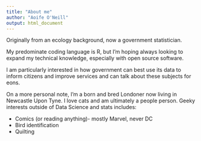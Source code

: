 ```yaml
---
title: "About me"
author: "Aoife O'Neill"
output: html_document
---
```


Originally from an ecology background, now a government statistician. 

My predominate coding language is R, but I'm hoping always looking to expand my technical knowledge, especially with open source software.

I am particularly interested in how government can best use its data to inform citizens and improve services and can talk about these subjects for eons.


On a more personal note, I'm a born and bred Londoner now living in Newcastle Upon Tyne. I love cats and am ultimately a people person. Geeky interests outside of Data Science and stats includes:

* Comics (or reading anything)- mostly Marvel, never DC
* Bird identification
* Quilting





